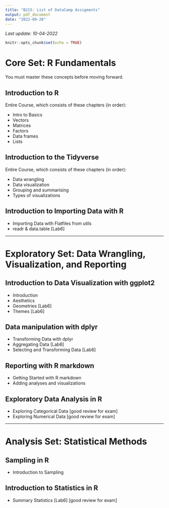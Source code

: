 ```yaml
---
title: "B215: List of DataCamp Assigments"
output: pdf_document
date: "2022-09-28"
---
```


*Last update: 10-04-2022*

```r
knitr::opts_chunk$set(echo = TRUE)
```

# Core Set: R Fundamentals

You must master these concepts before moving forward.

## Introduction to R

Entire Course, which consists of these chapters (in order):

* Intro to Basics
* Vectors
* Matrices
* Factors
* Data frames
* Lists


## Introduction to the Tidyverse

Entire Course, which consists of these chapters (in order):

* Data wrangling
* Data visualization
* Grouping and summarising
* Types of visualizations


## Introduction to Importing Data with R


* Importing Data with Flatfiles from utils
* readr & data.table [Lab6]

---------------------------------------------------------------

# Exploratory Set: Data Wrangling, Visualization, and Reporting


## Introduction to Data Visualization with ggplot2

* Introduction
* Aesthetics
* Geometries [Lab6]
* Themes [Lab6]

## Data manipulation with dplyr

* Transforming Data with dplyr
* Aggregating Data [Lab6]
* Selecting and Transforming Data [Lab6]

## Reporting with R markdown

* Getting Started with R markdown
* Adding analyses and visualizations

## Exploratory Data Analysis in R

* Exploring Categorical Data [good review for exam]
* Exploring Numerical Data [good review for exam]

------------------------------------------------------------------------------
# Analysis Set: Statistical Methods

## Sampling in R

* Introduction to Sampling

## Introduction to Statistics in R

* Summary Statistics [Lab6] [good review for exam] 

